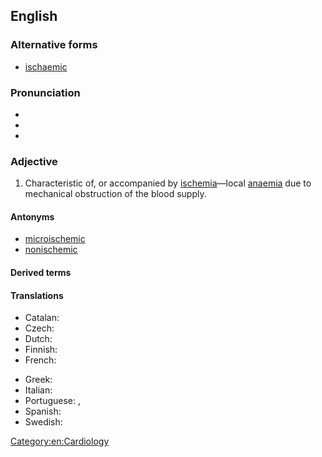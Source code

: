 ==English==

===Alternative forms===
* {{qualifier|UK}} [[ischaemic]]

===Pronunciation===
* {{IPA|/ɪˈskiːmɪk/|lang=en}}
* {{rhymes|iːmɪk|lang=en}}
* {{hyphenation|is|che|mic|lang=en}}

===Adjective===
{{en-adj}}

# {{lb|en|pathology}} Characteristic of, or accompanied by [[ischemia]]—local [[anaemia]] due to mechanical obstruction of the blood supply.

====Antonyms====
* [[microischemic]]
* [[nonischemic]]

====Derived terms====
{{der4|ischemic cascade|ischemic colitis|ischemic hypoxia|[[transient ischemic attack]] (TIA)|lang=en}}

====Translations====
{{trans-top|characteristic of, or accompanied by ischemia}}
* Catalan: {{t|ca|isquèmic}}
* Czech: {{t|cs|ischemický|m}}
* Dutch: {{t|nl|ischemische}}
* Finnish: {{t+|fi|iskeeminen}}
* French: {{t+|fr|ischémique}}
{{trans-mid}}
* Greek: {{t+|el|ισχαιμικός}}
* Italian: {{t+|it|ischemico}}
* Portuguese: {{t|pt|isquêmico}} {{qualifier|Brazil}}, {{t|pt|isquémico}} {{qualifier|Portugal}}
* Spanish: {{t+|es|isquémico}}
* Swedish: {{t|sv|ischemisk}}
{{trans-bottom}}

[[Category:en:Cardiology]]